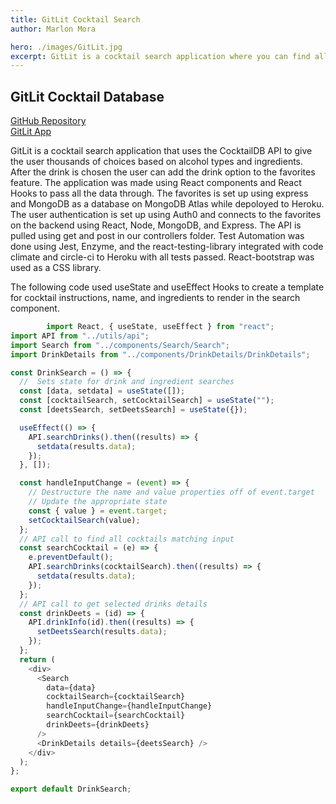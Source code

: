 ```yaml
---
title: GitLit Cocktail Search
author: Marlon Mora

hero: ./images/GitLit.jpg
excerpt: GitLit is a cocktail search application where you can find all of your favorite drinks by alcohol type and ingredient. As the user you have access to thousands of drinks and can save your favorite drinks to your own profile. If you are not sure of what you want to drink you can use the roulette feature where you can choose from a random selection. 
---
```

## GitLit Cocktail Database

[GitHub Repository](https://github.com/J-A-M-M-S/gitLit)     
[GitLit App](https://gitlit-app.herokuapp.com/)

GitLit is a cocktail search application that uses the CocktailDB API to give the user thousands of choices based on alcohol types and ingredients. After the drink is chosen the user can add the drink option to the favorites feature. The application was made using React components and React Hooks to pass all the data through. The favorites is set up using express and MongoDB as a database on MongoDB Atlas while depoloyed to Heroku. The user authentication is set up using Auth0 and connects to the favorites on the backend using React, Node, MongoDB, and Express. The API is pulled using get and post in our controllers folder. Test Automation was done using Jest, Enzyme, and the react-testing-library integrated with code climate and circle-ci to Heroku with all tests passed. React-bootstrap was used as a CSS library. 


The following code used useState and useEffect Hooks to create a template for cocktail instructions, name, and ingredients to render in the search component. 

```js
        import React, { useState, useEffect } from "react";
import API from "../utils/api";
import Search from "../components/Search/Search";
import DrinkDetails from "../components/DrinkDetails/DrinkDetails";

const DrinkSearch = () => {
  //  Sets state for drink and ingredient searches
  const [data, setdata] = useState([]);
  const [cocktailSearch, setCocktailSearch] = useState("");
  const [deetsSearch, setDeetsSearch] = useState({});

  useEffect(() => {
    API.searchDrinks().then((results) => {
      setdata(results.data);
    });
  }, []);

  const handleInputChange = (event) => {
    // Destructure the name and value properties off of event.target
    // Update the appropriate state
    const { value } = event.target;
    setCocktailSearch(value);
  };
  // API call to find all cocktails matching input
  const searchCocktail = (e) => {
    e.preventDefault();
    API.searchDrinks(cocktailSearch).then((results) => {
      setdata(results.data);
    });
  };
  // API call to get selected drinks details
  const drinkDeets = (id) => {
    API.drinkInfo(id).then((results) => {
      setDeetsSearch(results.data);
    });
  };
  return (
    <div>
      <Search
        data={data}
        cocktailSearch={cocktailSearch}
        handleInputChange={handleInputChange}
        searchCocktail={searchCocktail}
        drinkDeets={drinkDeets}
      />
      <DrinkDetails details={deetsSearch} />
    </div>
  );
};

export default DrinkSearch;

```
